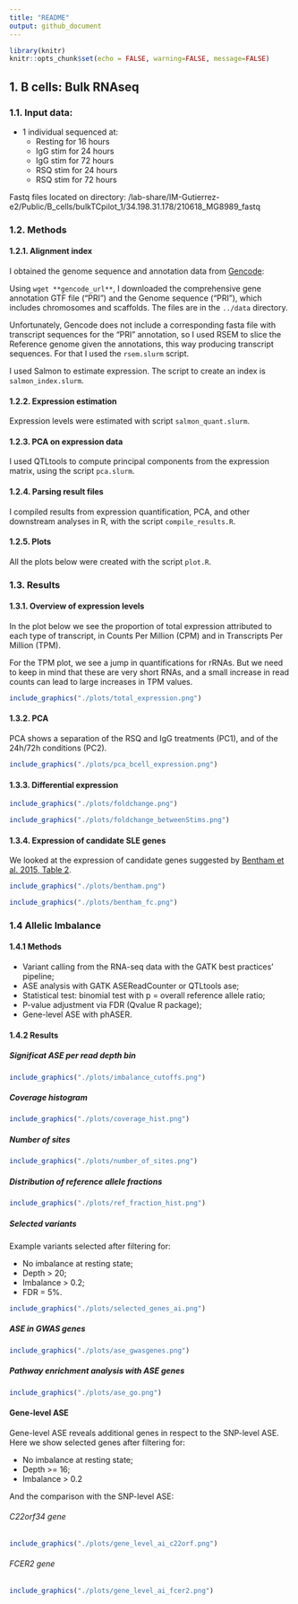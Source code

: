 ```yaml
---
title: "README"
output: github_document
---
```


```r
library(knitr)
knitr::opts_chunk$set(echo = FALSE, warning=FALSE, message=FALSE)
```


## 1. B cells: Bulk RNAseq

### 1.1. Input data:

- 1 individual sequenced at:
  - Resting for 16 hours
  - IgG stim for 24 hours
  - IgG stim for 72 hours
  - RSQ stim for 24 hours
  - RSQ stim for 72 hours
  
Fastq files located on directory:
/lab-share/IM-Gutierrez-e2/Public/B_cells/bulkTCpilot_1/34.198.31.178/210618_MG8989_fastq

### 1.2. Methods

#### 1.2.1. Alignment index

I obtained the genome sequence and annotation data from [Gencode](https://www.gencodegenes.org/human/release_38.html):

Using `wget **gencode_url**`, I downloaded the comprehensive gene annotation GTF file ("PRI") and the Genome sequence ("PRI"), which includes chromosomes and scaffolds. The files are in the `../data` directory.

Unfortunately, Gencode does not include a corresponding fasta file with transcript sequences for the "PRI" annotation, so I used RSEM to slice the Reference genome given the annotations, this way producing transcript sequences. For that I used the `rsem.slurm` script.

I used Salmon to estimate expression. The script to create an index is `salmon_index.slurm`.


#### 1.2.2. Expression estimation

Expression levels were estimated with script `salmon_quant.slurm`.

#### 1.2.3. PCA on expression data

I used QTLtools to compute principal components from the expression matrix, using the script `pca.slurm`.

#### 1.2.4. Parsing result files

I compiled results from expression quantification, PCA, and other downstream analyses in R, with the script `compile_results.R`.


#### 1.2.5. Plots

All the plots below were created with the script `plot.R`.


### 1.3. Results

#### 1.3.1. Overview of expression levels

In the plot below we see the proportion of total expression attributed to each type of transcript, in Counts Per Million (CPM) and in Transcripts Per Million (TPM).

For the TPM plot, we see a jump in quantifications for rRNAs. But we need to keep in mind that these are very short RNAs, and a small increase in read counts can lead to large increases in TPM values.

```r
include_graphics("./plots/total_expression.png")
```

#### 1.3.2. PCA

PCA shows a separation of the RSQ and IgG treatments (PC1), and of the 24h/72h conditions (PC2).

```r
include_graphics("./plots/pca_bcell_expression.png")
```

#### 1.3.3. Differential expression

```r
include_graphics("./plots/foldchange.png")
```

```r
include_graphics("./plots/foldchange_betweenStims.png")
```

#### 1.3.4. Expression of candidate SLE genes


We looked at the expression of candidate genes suggested by [Bentham et al. 2015, Table 2](http://www.nature.com/articles/ng.3434).

```r
include_graphics("./plots/bentham.png")
```

```r
include_graphics("./plots/bentham_fc.png")
```


### 1.4 Allelic Imbalance

#### 1.4.1 Methods

- Variant calling from the RNA-seq data with the GATK best practices' pipeline;
- ASE analysis with GATK ASEReadCounter or QTLtools ase;
- Statistical test: binomial test with p = overall reference allele ratio;
- P-value adjustment via FDR (Qvalue R package);
- Gene-level ASE with phASER.

#### 1.4.2 Results

##### Significat ASE per read depth bin

```r
include_graphics("./plots/imbalance_cutoffs.png")
```

##### Coverage histogram

```r
include_graphics("./plots/coverage_hist.png")
```

##### Number of sites

```r
include_graphics("./plots/number_of_sites.png")
```

##### Distribution of reference allele fractions

```r
include_graphics("./plots/ref_fraction_hist.png")
```

##### Selected variants

Example variants selected after filtering for:

- No imbalance at resting state;
- Depth > 20;
- Imbalance > 0.2;
- FDR = 5%.


```r
include_graphics("./plots/selected_genes_ai.png")
```

##### ASE in GWAS genes

```r
include_graphics("./plots/ase_gwasgenes.png")
```

##### Pathway enrichment analysis with ASE genes

```r
include_graphics("./plots/ase_go.png")
```


#### Gene-level ASE

Gene-level ASE reveals additional genes in respect to the SNP-level ASE. Here we show selected genes after filtering for:

- No imbalance at resting state;
- Depth >= 16;
- Imbalance > 0.2

And the comparison with the SNP-level ASE:

###### C22orf34 gene

```r
include_graphics("./plots/gene_level_ai_c22orf.png")
```

###### FCER2 gene

```r
include_graphics("./plots/gene_level_ai_fcer2.png")
```


